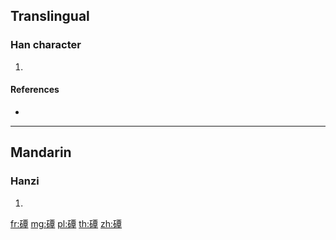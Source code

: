 {{character info/new}}
==Translingual==

===Han character===
{{Han char|rn=112|rad=石|as=12|sn=17|four=11646|canj=MRMWJ}}

# {{defn|Han|sort=石12}}

====References====
* {{Han ref|kx=0836.320|dkj=24484|dj=1254.020|hdz=42455.090|uh=78F9|ud=30969|bh=EDAC|bd=60844}}

----

==Mandarin==

===Hanzi===
{{cmn-hanzi|pin=[[diàn]] ([[dian4]])|wg=tien<sup>4</sup>}}

# {{defn|lang=cmn|sort=石12}}

[[fr:磹]]
[[mg:磹]]
[[pl:磹]]
[[th:磹]]
[[zh:磹]]